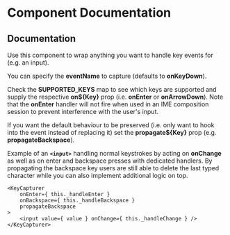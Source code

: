 
<Meta title="Components/KeyCapturer" />

# Component Documentation

## Documentation

Use this component to wrap anything you want to handle key events for (e.g. an input).

You can specify the **eventName** to capture (defaults to **onKeyDown**).

Check the **SUPPORTED_KEYS** map to see which keys are supported and supply the respective **on\${Key}** prop (i.e. **onEnter** or **onArrowDown**). Note that the **onEnter** handler will not fire when used in an IME composition session to prevent interference with the user's input.

If you want the default behaviour to be preserved (i.e. only want to hook into the event instead of replacing it) set the **propagate\${Key}** prop (e.g. **propagateBackspace**).

Example of an **```<input>```** handling normal keystrokes by acting on **onChange** as well as on enter and backspace presses with dedicated handlers. By propagating the backspace key users are still able to delete the last typed character while you can also implement additional logic on top.

```
<KeyCapturer
    onEnter={ this._handleEnter }
    onBackspace={ this._handleBackspace }
    propagateBackspace
>
    <input value={ value } onChange={ this._handleChange } />
</KeyCapturer>
```
